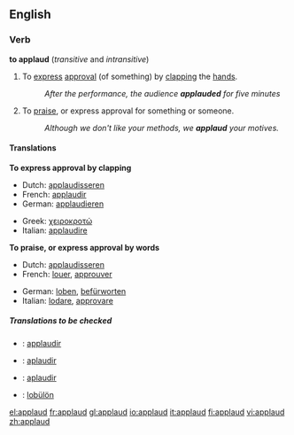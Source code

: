 ==English==

===Verb===
{{conj|applaud|applauds|applauded|applauded|applauding}}
'''to applaud'''  (''transitive'' and ''intransitive'')
# To [[express]] [[approval]] (of something) by [[clap|clapping]] the [[hand]]s.
#:''After the performance, the audience '''applauded''' for five minutes''
# To [[praise]], or express approval for something or someone.
#:''Although we don't like your methods, we '''applaud''' your motives.''

====Translations====

'''To express approval by clapping'''
{{top}}
*Dutch: [[applaudisseren]]
*French: [[applaudir]] 
*German: [[applaudieren]]
{{mid}}
*Greek: [[χειροκροτώ]]
*Italian: [[applaudire]]
{{bottom}}

'''To praise, or express approval by words'''
{{top}}
*Dutch: [[applaudisseren]]
*French: [[louer]], [[approuver]] 
{{mid}}
*German: [[loben]], [[befürworten]]
*Italian: [[lodare]], [[approvare]]
{{bottom}}

=====Translations to be checked=====
{{checktrans}} 
*{{ttbc|Interlingua}}: [[applaudir]]
*{{ttbc|Portuguese}}: [[aplaudir]] 
*{{ttbc|Spanish}}: [[aplaudir]]
*{{ttbc|Volapük}}: [[lobülön]]

[[el:applaud]]
[[fr:applaud]]
[[gl:applaud]]
[[io:applaud]]
[[it:applaud]]
[[fi:applaud]]
[[vi:applaud]]
[[zh:applaud]]